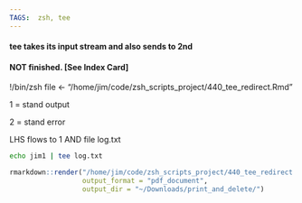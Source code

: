 ```yaml
---
TAGS:  zsh, tee
---
```


####  tee    takes its input stream and also sends to 2nd

#### NOT finished. [See Index Card]

!/bin/zsh
file <- "/home/jim/code/zsh_scripts_project/440_tee_redirect.Rmd"

1 = stand output  

2 = stand error

LHS flows to 1  AND file log.txt



```zsh
echo jim1 | tee log.txt
```



```r
rmarkdown::render("/home/jim/code/zsh_scripts_project/440_tee_redirect.Rmd",
                  output_format = "pdf_document",
                  output_dir = "~/Downloads/print_and_delete/")

```

